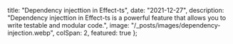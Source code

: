   title: "Dependency injecttion in Effect-ts",
  date: "2021-12-27",
  description: "Dependency injecttion in Effect-ts is a powerful feature that allows you to write testable and modular code.",
  image: "/_posts/images/dependency-injection.webp",
  colSpan: 2,
  featured: true
};
